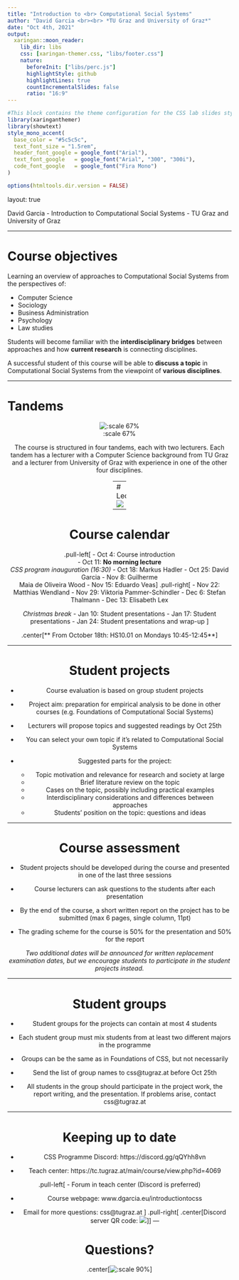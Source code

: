 ```yaml
---
title: "Introduction to <br> Computational Social Systems"
author: "David Garcia <br><br> *TU Graz and University of Graz*"
date: "Oct 4th, 2021"
output:
  xaringan::moon_reader:
    lib_dir: libs 
    css: [xaringan-themer.css, "libs/footer.css"]
    nature:
      beforeInit: ["libs/perc.js"]
      highlightStyle: github
      highlightLines: true
      countIncrementalSlides: false
      ratio: "16:9"
---
```



```r
#This block contains the theme configuration for the CSS lab slides style
library(xaringanthemer)
library(showtext)
style_mono_accent(
  base_color = "#5c5c5c",
  text_font_size = "1.5rem",
  header_font_google = google_font("Arial"),
  text_font_google   = google_font("Arial", "300", "300i"),
  code_font_google   = google_font("Fira Mono")
)
```

```r
options(htmltools.dir.version = FALSE)
```

layout: true

<div class="my-footer"><span>David Garcia - Introduction to Computational Social Systems - TU Graz and University of Graz</span></div> 

---

# Course objectives
	
Learning an overview of approaches to Computational Social Systems from the perspectives of:

- Computer Science
- Sociology
- Business Administration
- Psychology 
- Law studies

Students will become familiar with the **interdisciplinary bridges** between approaches and how **current research** is connecting disciplines. 

A successful student of this course will be able to **discuss a topic** in Computational Social Systems from the viewpoint of **various disciplines**.

---

# Tandems
<center>![:scale 67%](tandem.jpg)

The course is structured in four tandems, each with two lecturers. Each tandem has a lecturer with a Computer Science background from TU Graz and a lecturer from University of Graz with experience in one of the other four disciplines.

---
# Lecturers
![](Tandems.png)

---

# Course calendar
.pull-left[
- Oct 4: Course introduction  
- Oct 11: **No morning lecture**  
*CSS  program inauguration (16:30)*
- Oct 18: Markus Hadler
- Oct 25: David Garcia
- Nov 8: Guilherme  
Maia de Oliveira Wood
- Nov 15: Eduardo Veas
]
.pull-right[
- Nov 22: Matthias Wendland
- Nov 29: Viktoria Pammer-Schindler
- Dec 6: Stefan Thalmann
- Dec 13: Elisabeth Lex

*Christmas break*
- Jan 10: Student presentations
- Jan 17: Student presentations
- Jan 24: Student presentations and wrap-up
]

.center[** From October 18th: HS10.01 on Mondays 10:45-12:45**]


---

# Student projects

- Course evaluation is based on group student projects
- Project aim: preparation for empirical analysis to be done in other courses (e.g. Foundations of Computational Social Systems)
- Lecturers will propose topics and suggested readings by Oct 25th
- You can select your own topic if it's related to Computational Social Systems
- Suggested parts for the project:  

  - Topic motivation and relevance for research and society at large
  - Brief literature review on the topic
  - Cases on the topic, possibly including practical examples
  - Interdisciplinary considerations and differences between approaches
  - Students' position on the topic: questions and ideas
  

---

# Course assessment


- Student projects should be developed during the course and presented in one of the last three sessions

- Course lecturers can ask questions to the students after each presentation

-  By the end of the course, a short written report on the project has to be submitted (max 6 pages, single column, 11pt)

- The grading scheme for the course is 50% for the presentation and 50% for the report 

*Two additional dates will be announced for written replacement examination dates, but we encourage students to participate in the student projects instead.*

---

# Student groups

- Student groups for the projects can contain at most 4 students

- Each student group must mix students from at least two different majors in the programme

- Groups can be the same as in Foundations of CSS, but not necessarily

- Send the list of group names to css@tugraz.at before Oct 25th

- All students in the group should participate in the project work, the report writing, and the presentation. If problems arise, contact  css@tugraz.at

---


# Keeping up to date

- CSS Programme Discord: https://discord.gg/qQYhh8vn

- Teach center: https://tc.tugraz.at/main/course/view.php?id=4069

.pull-left[
- Forum in teach center (Discord is preferred)

- Course webpage: www.dgarcia.eu/introductiontocss

- Email for more questions: css@tugraz.at
]
.pull-right[
.center[Discord server QR code:
![](frame.png)]
]
---

# Questions?

.center[![:scale 90%](questions.png)]


